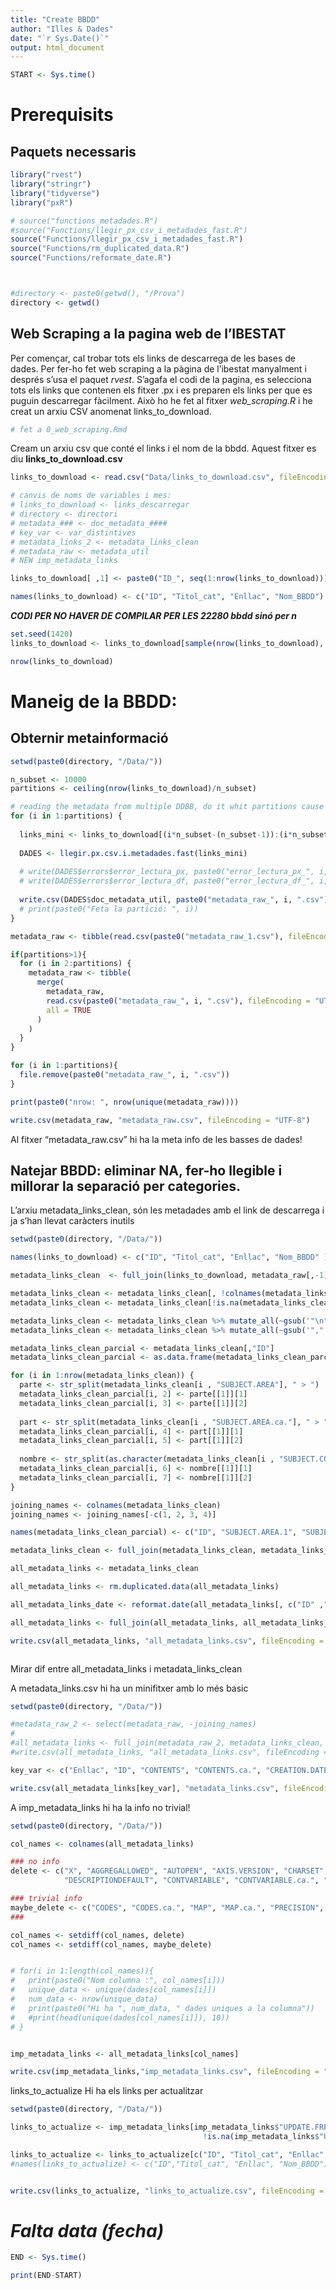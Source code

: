 ```yaml
---
title: "Create BBDD"
author: "Illes & Dades"
date: "`r Sys.Date()`"
output: html_document
---
```


```r
START <- Sys.time()
```

# Prerequisits

## Paquets necessaris

```r
library("rvest")
library("stringr")
library("tidyverse")
library("pxR")

# source("functions_metadades.R") 
#source("Functions/llegir_px_csv_i_metadades_fast.R")
source("Functions/llegir_px_csv_i_metadades_fast.R")
source("Functions/rm_duplicated_data.R")
source("Functions/reformate_date.R")



#directory <- paste0(getwd(), "/Prova")
directory <- getwd()

```

## Web Scraping a la pagina web de l'IBESTAT

Per començar, cal trobar tots els links de descarrega de les bases de dades. Per fer-ho fet web scraping a la pàgina de l'ibestat manyalment i després s'usa el paquet *rvest*. S'agafa el codi de la pagina, es selecciona tots els links que contenen els fitxer .px i es preparen els links per que es puguin descarregar fàcilment. Això ho he fet al fitxer *web_scraping.R* i he creat un arxiu CSV anomenat links_to_download.

```r
# fet a 0_web_scraping.Rmd
```

Cream un arxiu csv que conté el links i el nom de la bbdd. Aquest fitxer es diu **links_to_download.csv**

```r
links_to_download <- read.csv("Data/links_to_download.csv", fileEncoding = "UTF-8")

# canvis de noms de variables i mes:
# links_to_download <- links_descarregar
# directory <- directori
# metadata_### <- doc_metadata_####
# key_var <- var_distintives
# metadata_links_2 <- metadata_links_clean
# metadata_raw <- metadata_util
# NEW imp_metadata_links

links_to_download[ ,1] <- paste0("ID_", seq(1:nrow(links_to_download)))

names(links_to_download) <- c("ID", "Titol_cat", "Enllac", "Nom_BBDD")
```

***CODI PER NO HAVER DE COMPILAR PER LES 22280 bbdd sinó per n***

```r
set.seed(1420)
links_to_download <- links_to_download[sample(nrow(links_to_download), 300, replace = FALSE),]
```


```r
nrow(links_to_download)
```

# Maneig de la BBDD:

## Obternir metainformació

```r
setwd(paste0(directory, "/Data/"))

n_subset <- 10000
partitions <- ceiling(nrow(links_to_download)/n_subset)

# reading the metadata from multiple DDBB, do it whit partitions cause it's easier to debug
for (i in 1:partitions) {
  
  links_mini <- links_to_download[(i*n_subset-(n_subset-1)):(i*n_subset),]
  
  DADES <- llegir.px.csv.i.metadades.fast(links_mini)
  
  # write(DADES$errors$error_lectura_px, paste0("error_lectura_px_", i, ".txt"))
  # write(DADES$errors$error_lectura_df, paste0("error_lectura_df_", i, ".txt"))
  
  write.csv(DADES$doc_metadata_util, paste0("metadata_raw_", i, ".csv"), fileEncoding = "UTF-8")
  # print(paste0("Feta la partició: ", i))
}

metadata_raw <- tibble(read.csv(paste0("metadata_raw_1.csv"), fileEncoding = "UTF-8"))

if(partitions>1){
  for (i in 2:partitions) {
    metadata_raw <- tibble( 
      merge(
        metadata_raw,
        read.csv(paste0("metadata_raw_", i, ".csv"), fileEncoding = "UTF-8"),
        all = TRUE
      )
    )
  }
}

for (i in 1:partitions){
  file.remove(paste0("metadata_raw_", i, ".csv"))
}

print(paste0("nrow: ", nrow(unique(metadata_raw))))

write.csv(metadata_raw, "metadata_raw.csv", fileEncoding = "UTF-8")
```

Al fitxer "metadata_raw.csv" hi ha la meta info de les basses de dades!

## Natejar BBDD: eliminar NA, fer-ho llegible i millorar la separació per categories.

L'arxiu metadata_links_clean, són les metadades amb el link de descarrega i ja s'han llevat caràcters inutils

```r
setwd(paste0(directory, "/Data/"))

names(links_to_download) <- c("ID", "Titol_cat", "Enllac", "Nom_BBDD" )

metadata_links_clean  <- full_join(links_to_download, metadata_raw[,-1], by="ID")

metadata_links_clean <- metadata_links_clean[, !colnames(metadata_links_clean) %in% "Noms_dades"]
metadata_links_clean <- metadata_links_clean[!is.na(metadata_links_clean$MATRIX),]

metadata_links_clean <- metadata_links_clean %>% mutate_all(~gsub('"\n"', '', .))
metadata_links_clean <- metadata_links_clean %>% mutate_all(~gsub('","', ', ', .))

metadata_links_clean_parcial <- metadata_links_clean[,"ID"]
metadata_links_clean_parcial <- as.data.frame(metadata_links_clean_parcial)

for (i in 1:nrow(metadata_links_clean)) {
  parte <- str_split(metadata_links_clean[i , "SUBJECT.AREA"], " > ")
  metadata_links_clean_parcial[i, 2] <- parte[[1]][1]
  metadata_links_clean_parcial[i, 3] <- parte[[1]][2]
  
  part <- str_split(metadata_links_clean[i , "SUBJECT.AREA.ca."], " > ")
  metadata_links_clean_parcial[i, 4] <- part[[1]][1]
  metadata_links_clean_parcial[i, 5] <- part[[1]][2]
  
  nombre <- str_split(as.character(metadata_links_clean[i , "SUBJECT.CODE"]), '\\.')
  metadata_links_clean_parcial[i, 6] <- nombre[[1]][1]
  metadata_links_clean_parcial[i, 7] <- nombre[[1]][2]
}

joining_names <- colnames(metadata_links_clean)
joining_names <- joining_names[-c(1, 2, 3, 4)]

names(metadata_links_clean_parcial) <- c("ID", "SUBJECT.AREA.1", "SUBJECT.AREA.2", "SUBJECT.AREA.ca.1", "SUBJECT.AREA.ca.2", "SUBJECT.CODE.1", "SUBJECT.CODE.2")

metadata_links_clean <- full_join(metadata_links_clean, metadata_links_clean_parcial, by="ID")

all_metadata_links <- metadata_links_clean

all_metadata_links <- rm.duplicated.data(all_metadata_links)

all_metadata_links_date <- reformat.date(all_metadata_links[, c("ID" ,"REFPERIOD.ca.")])

all_metadata_links <- full_join(all_metadata_links, all_metadata_links_date, by = "ID")

write.csv(all_metadata_links, "all_metadata_links.csv", fileEncoding = "UTF-8")


```

```r

```

Mirar dif entre all_metadata_links i metadata_links_clean

A metadata_links.csv hi ha un minifitxer amb lo més basic

```r
setwd(paste0(directory, "/Data/"))

#metadata_raw_2 <- select(metadata_raw, -joining_names)
#
#all_metadata_links <- full_join(metadata_raw_2, metadata_links_clean, by="ID")
#write.csv(all_metadata_links, "all_metadata_links.csv", fileEncoding = "UTF-8")

key_var <- c("Enllac", "ID", "CONTENTS", "CONTENTS.ca.", "CREATION.DATE", "DESCRIPTION", "DESCRIPTION.ca.", "INFO", "INFO.ca.", "MATRIX", "REFPERIOD", "REFPERIOD.ca.", "SUBJECT.AREA" , "SUBJECT.AREA.ca.", "SUBJECT.CODE", "SURVEY", "SURVEY.ca.", "TITLE", "TITLE.ca.", "REFPERIOD.start.", "REFPERIOD.end.")

write.csv(all_metadata_links[key_var], "metadata_links.csv", fileEncoding = "UTF-8")

```

A imp_metadata_links hi ha la info no trivial!

```r
setwd(paste0(directory, "/Data/"))

col_names <- colnames(all_metadata_links)

### no info
delete <- c("X", "AGGREGALLOWED", "AUTOPEN", "AXIS.VERSION", "CHARSET", "COPYRIGHT",
            "DESCRIPTIONDEFAULT", "CONTVARIABLE", "CONTVARIABLE.ca.", "LANGUAGE", "LANGUAGES")

### trivial info
maybe_delete <- c("CODES", "CODES.ca.", "MAP", "MAP.ca.", "PRECISION", "PRECISION.ca.", "CONTACT", "CONTACT.ca.")
###

col_names <- setdiff(col_names, delete)
col_names <- setdiff(col_names, maybe_delete)


# for(i in 1:length(col_names)){
#   print(paste0("Nom columna :", col_names[i]))
#   unique_data <- unique(dades[col_names[i]])
#   num_data <- nrow(unique_data)
#   print(paste0("Hi ha ", num_data, " dades uniques a la columna"))
#   #print(head(unique(dades[col_names[i]]), 10))
# }


imp_metadata_links <- all_metadata_links[col_names]

write.csv(imp_metadata_links,"imp_metadata_links.csv", fileEncoding = "UTF-8")
```

links_to_actualize Hi ha els links per actualitzar

```r
setwd(paste0(directory, "/Data/"))

links_to_actualize <- imp_metadata_links[imp_metadata_links$"UPDATE.FREQUENCY" != "No se actualiza" &
                                           !is.na(imp_metadata_links$"UPDATE.FREQUENCY"), ]

links_to_actualize <- links_to_actualize[c("ID", "Titol_cat", "Enllac", "Nom_BBDD")] # eliminat noms_dades?
#names(links_to_actualize) <- c("ID","Titol_cat", "Enllac", "Nom_BBDD")


write.csv(links_to_actualize, "links_to_actualize.csv", fileEncoding = "UTF-8")
```

# *Falta data (fecha)*

```r
END <- Sys.time()
```

```r
print(END-START)
```
